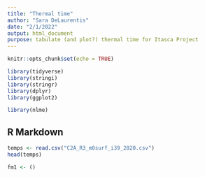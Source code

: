 ```yaml
---
title: "Thermal time"
author: "Sara DeLaurentis"
date: "2/1/2022"
output: html_document
purpose: tabulate (and plot?) thermal time for Itasca Project
---
```


```r
knitr::opts_chunk$set(echo = TRUE)

library(tidyverse)
library(stringi)
library(stringr)
library(dplyr)
library(ggplot2)

library(nlme)


```

## R Markdown


```r

temps <- read.csv("C2A_R3_m0surf_i39_2020.csv")
head(temps)

fm1 <- ()

```



```r

```

